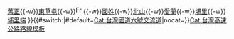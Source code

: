 {{高速公路
| 模板名稱 = 中華民國國道6號
| 名稱 = [[File:TWHW6.svg|20px]][[中華民國國道]][[水沙連高速公路|6號（水沙連高速公路）]]
| 代表色 = #007A36
| 交流道列表 = [[霧峰系統交流道|霧峰系統]]{{-w}}[[舊正交流道|舊正]]{{-w}}[[東草屯交流道|東草屯]]{{-w}}[[File:FreewayICpar.png|17px|alt=|link=]][[草屯休息站|{{Gray|草屯休息站}}]]{{-w}}[[國姓交流道|國姓]]{{-w}}[[北山交流道|北山]]{{-w}}[[愛蘭交流道|愛蘭]]{{-w}}[[埔里交流道|埔里]]{{-w}}[[埔里端]]
}}<includeonly>{{#switch:{{{1}}}|#default=[[Cat:台灣國道六號交流道]]|nocat=}}</includeonly><noinclude>[[Cat:台灣高速公路路線模板]]</noinclude>